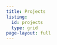 ```yaml
---
title: Projects
listing:
  id: projects
  type: grid
page-layout: full
---
```

<!-- <style> -->
<!--   body { -->
<!--   background-image: url('images/chalkboard_sm.jpg'); -->
<!--   background-size: cover; -->
<!--   background-repeat: no-repeat; -->
<!-- } -->

<!-- </style> -->
